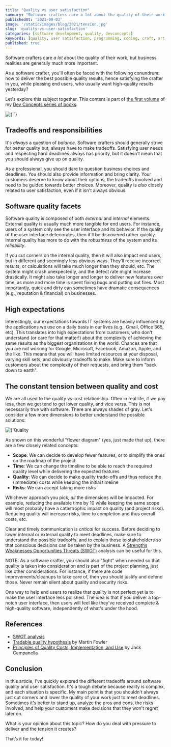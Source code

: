```yaml
---
title: "Quality vs user satisfaction"
summary: "Software crafters care a lot about the quality of their work, but business realities are generally much more important. Let's explore some of the tradeoffs."
publishedAt: '2021-09-03'
image: '/static/images/blog/2021/tension.jpg'
slug: 'quality-vs-user-satisfaction'
categories: [software development, quality, devconcepts]
keywords: [quality, user satisfaction, programming, coding, craft, art, software engineering, software development, it]
published: true
---
```


Software crafters care _a lot_ about the quality of their work, but business realities are generally much more important.

As a software crafter, you'll often be faced with the following conundrum: how to deliver the best possible quality results, hence satisfying the crafter in you, while pleasing end users, who usually want high-quality results yesterday?

Let's explore this subject together. This content is part of <a href="https://gum.co/DevConcepts-Part-01-SoftwareCraft" rel="noopener"> the first volume</a> of my <a href="https://dev-concepts.dev" rel="noopener">Dev Concepts series of books</a>.

<BlogPostCenteredContent>
  <Image
    alt={``}
    src={`/static/images/blog/2021/tension.jpg`}
    width={1950}
    height={1300}
    priority
  />
</BlogPostCenteredContent>

## Tradeoffs and responsibilities

It's _always_ a question of _balance_. Software crafters should generally strive for better quality but, always have to make tradeoffs. Satisfying user needs and respecting hard deadlines always has priority, but it doesn't mean that you should always give up on quality.

As a professional, you should dare to question business choices and deadlines. You should also provide information and bring clarity. Your customers deserve to know about their options, the tradeoffs involved and need to be guided towards better choices. Moreover, quality is _also_ closely related to user satisfaction, even if it isn't always obvious.

## Software quality facets

Software quality is composed of both _external_ and _internal_ elements. External quality is usually much more tangible for end users. For instance, users of a system only see the user interface and its behavior. If the quality of the user interface deteriorates, then it'll be discovered rather quickly. Internal quality has more to do with the _robustness_ of the system and its _reliability_.

If you cut corners on the internal quality, then it will also impact end users, but in different and seemingly less obvious ways. They'll receive incorrect results, or calculations will take much longer than they should, etc. The system might crash unexpectedly, and the defect rate might increase drastically. It might also take longer and longer to deliver new features over time, as more and more time is spent fixing bugs and putting out fires. Most importantly, quick and dirty can sometimes have dramatic consequences (e.g., reputation & financial) on businesses.

## High expectations

Interestingly, our expectations towards IT systems are heavily influenced by the applications we use on a daily basis in our lives (e.g., Gmail, Office 365, etc). This translates into high expectations from customers, who don't understand (or care for that matter!) about the complexity of achieving the same results as the biggest organizations in the world. Chances are that you are not working for Google, Microsoft, Facebook, Amazon, Apple, and the like. This means that you will have limited resources at your disposal, varying skill sets, and obviously tradeoffs to make. Make sure to inform customers about the complexity of their requests, and bring them "back down to earth".

## The constant tension between quality and cost

We are all used to the quality vs cost relationship. Often in real life, if we pay less, then we get tend to get lower quality, and vice versa. This is not necessarily true with software. There are always shades of gray. Let's consider a few more dimensions to better understand the possible solutions:

<BlogPostCenteredContent>
  <Image
    alt={`Quality vs Cost`}
    src={`/static/images/blog/2021/quality-cost.svg`}
    width={506}
    height={478}
    priority
  />
</BlogPostCenteredContent>

As shown on this wonderful "flower diagram" (yes, just made that up), there are a few closely related concepts:

* **Scope**: We can decide to develop fewer features, or to simplify the ones on the roadmap of the project
* **Time**: We can change the timeline to be able to reach the required quality level while delivering the expected features
* **Quality**: We can decide to make quality trade-offs and thus reduce the (immediate) costs while keeping the initial timeline
* **Risks**: We can accept taking more risks

Whichever approach you pick, _all_ the dimensions will be impacted. For example, reducing the available time by 10 while keeping the same scope will most probably have a catastrophic impact on quality (and project risks). Reducing quality will increase risks, time to completion and thus overall costs, etc.

Clear and timely communication is _critical_ for success. Before deciding to lower internal or external quality to meet deadlines, make sure to understand the possible tradeoffs, and to explain those to stakeholders so that conscious decisions can be taken by the business. A [Strengths Weaknesses Opportunities Threats (SWOT)](https://en.wikipedia.org/wiki/SWOT_analysis) analysis can be useful for this.

NOTE: As a software crafter, you should also "fight" when needed so that quality is taken into consideration and is part of the project planning, just like other considerations. For instance, if there are code improvements/cleanups to take care of, then you should justify and defend those. Never remain silent about quality and security risks.

One way to help end users to realize that quality is not perfect yet is to make the user interface less polished. The idea is that if you deliver a top-notch user interface, then users will feel like they've received complete & high-quality software, independently of what's under the hood.

## References

* [SWOT analysis](https://en.wikipedia.org/wiki/SWOT_analysis)
* [Tradable quality hypothesis](https://www.martinfowler.com/bliki/TradableQualityHypothesis.html) by Martin Fowler
* [Principles of Quality Costs, Implementation, and Use](https://www.amazon.com/Principles-Quality-Costs-Implementation-Use/dp/087389443X?tag=dsebastien00-20) by Jack Campanella

## Conclusion

In this article, I've quickly explored the different tradeoffs around software quality and user satisfaction. It's a tough debate because reality is complex, and each situation is specific. My main point is that you shouldn't always just cut corners and lower the quality of your work just to meet deadlines. Sometimes it's better to stand up, analyze the pros and cons, the risks involved, and help your customers make decisions that they won't regret later on.

What is your opinion about this topic? How do you deal with pressure to deliver and the tension it creates?

That’s it for today!

<BlogPostSignature />



